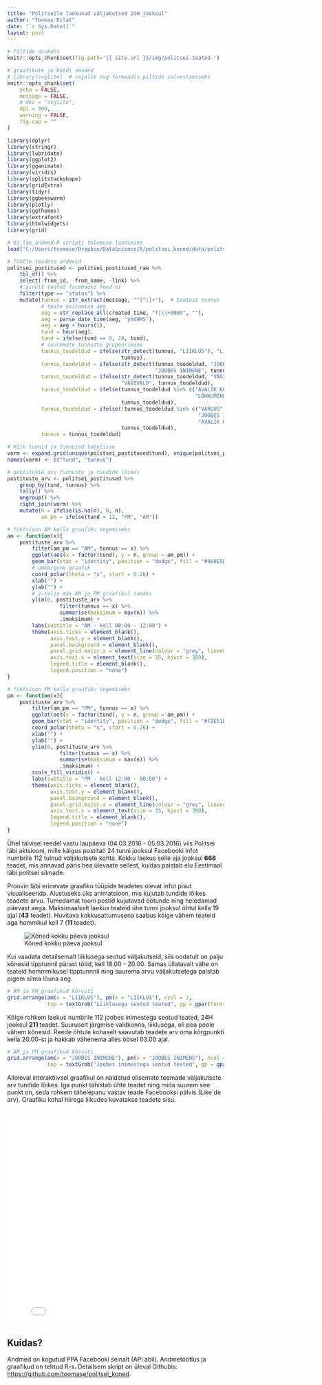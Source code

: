 ```yaml
---
title: "Politseile laekunud väljakutsed 24H jooksul"
author: "Toomas Eilat"
date: "`r Sys.Date()`"
layout: post
---
```


```r
# Piltide asukoht
knitr::opts_chunk$set(fig.path='{{ site.url }}/img/politsei-teated-')
```

```r
# graafikute ja koodi seaded
# library(svglite)  # vajalik svg formaadis piltide salvestamiseks
knitr::opts_chunk$set(
    echo = FALSE, 
    message = FALSE,
    # dev = "svglite",
    dpi = 300,
    warning = FALSE,
    fig.cap = ""
)
```

```r
library(dplyr)
library(stringr)
library(lubridate)
library(ggplot2)
library(gganimate)
library(viridis)
library(splitstackshape)
library(gridExtra)
library(tidyr)
library(ggbeeswarm)
library(plotly)
library(ggthemes)
library(extrafont)
library(htmlwidgets)
library(grid)

# 01_lae_andmed.R scripti tulemuse laadimine
load("C:/Users/toomase/Dropbox/DataScience/R/politsei_koned/data/politsei_postitused.Rdata")

# Töötle teadete andmeid
politsei_postitused <- politsei_postitused_raw %>%
    tbl_df() %>%
    select(-from_id, -from_name, -link) %>%
    # ainult teated facebooki feed-st
    filter(type == "status") %>%
    mutate(tunnus = str_extract(message, "^[^:]+"),  # teatest tunnus
           # teate esitamise aeg
           aeg = str_replace_all(created_time, "T|\\+0000", ""),
           aeg = parse_date_time(aeg, "ymdHMS"),
           aeg = aeg + hours(1),
           tund = hour(aeg),
           tund = ifelse(tund == 0, 24, tund),
           # suuremate tunnuste grupeerimine
           tunnus_toodeldud = ifelse(str_detect(tunnus, "LIIKLUS"), "LIIKLUS", 
                                     tunnus),
           tunnus_toodeldud = ifelse(str_detect(tunnus_toodeldud, "JOOBES"), 
                                                "JOOBES INIMENE", tunnus_toodeldud),
           tunnus_toodeldud = ifelse(str_detect(tunnus_toodeldud, "VÄGIVALD"), 
                                     "VÄGIVALD", tunnus_toodeldud),
           tunnus_toodeldud = ifelse(tunnus_toodeldud %in% c("AVALIK KORD", "LÄRM", 
                                                             "LÕHKUMINE"), "AVALIK KORD", 
                                     tunnus_toodeldud),
           tunnus_toodeldud = ifelse(!tunnus_toodeldud %in% c("VARGUS", "INFO", "LIIKLUS",
                                                              "JOOBES INIMENE", "VÄGIVALD",
                                                              "AVALIK KORD"), "MUU", 
                                     tunnus_toodeldud),
           tunnus = tunnus_toodeldud) 

# Kõik tunnid ja tunnused tabelisse
vorm <- expand.grid(unique(politsei_postitused$tund), unique(politsei_postitused$tunnus))
names(vorm) <- c("tund", "tunnus")

# postituste arv tunnuste ja tundide lõikes
postituste_arv <- politsei_postitused %>%
    group_by(tund, tunnus) %>%
    tally() %>%
    ungroup() %>%
    right_join(vorm) %>%
    mutate(n = ifelse(is.na(n), 0, n),
           am_pm = ifelse(tund > 12, "PM", "AM"))

# fuktsioon AM kella graafiku tegemiseks
am <- function(x){
    postituste_arv %>%
        filter(am_pm == "AM", tunnus == x) %>%
        ggplot(aes(x = factor(tund), y = n, group = am_pm)) +
        geom_bar(stat = "identity", position = "dodge", fill = "#460E5B") +
        # ümmargune graafik
        coord_polar(theta = "x", start = 0.26) +
        xlab("") +
        ylab("") +
        # y-telja max AM ja PM graafikul samaks
        ylim(0, postituste_arv %>%
                 filter(tunnus == x) %>%
                 summarise(maksimum = max(n)) %>%
                 .$maksimum) +
        labs(subtitle = "AM - kell 00:00 - 12:00") +
        theme(axis.ticks = element_blank(), 
              axis.text.y = element_blank(), 
              panel.background = element_blank(), 
              panel.grid.major.x = element_line(colour = "grey", lineend = 5),
              axis.text.x = element_text(size = 15, hjust = 300), 
              legend.title = element_blank(),
              legend.position = "none")
}

# fuktsioon PM kella graafiku tegemiseks
pm <- function(x){
    postituste_arv %>%
        filter(am_pm == "PM", tunnus == x) %>%
        ggplot(aes(x = factor(tund), y = n, group = am_pm)) +
        geom_bar(stat = "identity", position = "dodge", fill = "#F2E51D") +
        coord_polar(theta = "x", start = 0.26) +
        xlab("") +
        ylab("") +
        ylim(0, postituste_arv %>%
                 filter(tunnus == x) %>%
                 summarise(maksimum = max(n)) %>%
                 .$maksimum) +
        scale_fill_viridis() +
        labs(subtitle = "PM - kell 12:00 - 00:00") +
        theme(axis.ticks = element_blank(), 
              axis.text.y = element_blank(), 
              panel.background = element_blank(), 
              panel.grid.major.x = element_line(colour = "grey", lineend = 5),
              axis.text.x = element_text(size = 15, hjust = 300), 
              legend.title = element_blank(),
              legend.position = "none")
}

```

Ühel talvisel reedel vastu laupäeva (04.03.2016 - 05.03.2016) viis Politsei läbi aktsiooni, mille käigus postitati 24 tunni jooksul Facebooki infot numbrile 112 tulnud väljakutsete kohta. Kokku laekus selle aja jooksul __668__ teadet, mis annavad päris hea ülevaate sellest, kuidas paistab elu Eestimaal läbi politsei silmade.

Proovin läbi erinevate graafiku tüüpide teadetes olevat infot pisut visualiseerida. Alustuseks üks animatsioon, mis kujutab tundide lõikes teadete arvu. Tumedamat tooni postid kujutavad öötunde ning heledamad päevast aega. Maksimaalselt laekus teateid ühe tunni jooksul õhtul kella 19 ajal (__43__ teadet). Huvitava kokkusattumusena saabus kõige vähem teateid aga hommikul kell 7 (__11__ teadet).

![Kõned kokku päeva jooksul](http://toomase.github.io/img/politsei-teated-koned.gif)

Kui vaadata detailsemalt liiklusega seotud väljakutseid, siis oodatult on palju kõnesid tipptunnil pärast tööd, kell 18.00 - 20.00. Samas üllatavalt vähe on teateid hommmikusel tipptunnnil ning suurema arvu väljakutsetega paistab pigem silma lõuna aeg.

```r

# AM ja PM graafikud kõrvuti
grid.arrange(am(x = "LIIKLUS"), pm(x = "LIIKLUS"), ncol = 2, 
             top = textGrob("Liiklusega seotud teated", gp = gpar(fontsize = 17)))

```

Kõige rohkem laekus numbrile 112 joobes inimestega seotud teated, 24H jooksul __211 __ teadet. Suuruselt järgmise valdkonna, liiklusega, oli pea poole vähem kõnesid. Reede õhtule kohaselt saavutab teadete arv oma kõrgpunkti kella 20.00-st ja hakkab vähenema alles öösel 03.00 ajal.

```r

# AM ja PM graafikud kõrvuti
grid.arrange(am(x = "JOOBES INIMENE"), pm(x = "JOOBES INIMENE"), ncol = 2, 
             top = textGrob("Joobes inimestega seotud teated", gp = gpar(fontsize = 17)))

```

Alloleval interaktiivsel graafikul on näidatud olisemate teemade väljakutsete arv tundide lõikes. Iga punkt tähistab ühte teadet ning mida suurem see punkt on, seda rohkem tähelepanu vastav teade Facebooksi pälvis (Like´de arv). Graafiku kohal hiirega liikudes kuvatakse teadete sisu.

<iframe frameborder="0" width="800" height="500" 
        sandbox="allow-same-origin allow-scripts"
        scrolling="no" seamless="seamless"
        src="/files/politsei-teated.html">
</iframe>

## Kuidas?
Andmed on kogutud PPA Facebooki seinalt (APi abil). Andmetöötlus ja graafikud on tehtud R-s. Detailsem skript on üleval Githubis: [https://github.com/toomase/politsei_koned](https://github.com/toomase/politsei_koned).